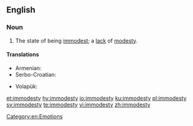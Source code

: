 ==English==

===Noun===
{{en-noun|-|immodesties}}

# The state of being [[immodest]]; a [[lack]] of [[modesty]].

====Translations====
{{trans-top|state of being immodest}}
* Armenian: {{t+|hy|անհամեստություն}}
* Serbo-Croatian: {{t+|sh|nèskromnōst|f}}
{{trans-mid}}
* Volapük: {{t+|vo|nepued}}
{{trans-bottom}}

[[Category:en:Emotions]]

[[et:immodesty]]
[[hy:immodesty]]
[[io:immodesty]]
[[ku:immodesty]]
[[pl:immodesty]]
[[sv:immodesty]]
[[te:immodesty]]
[[vi:immodesty]]
[[zh:immodesty]]